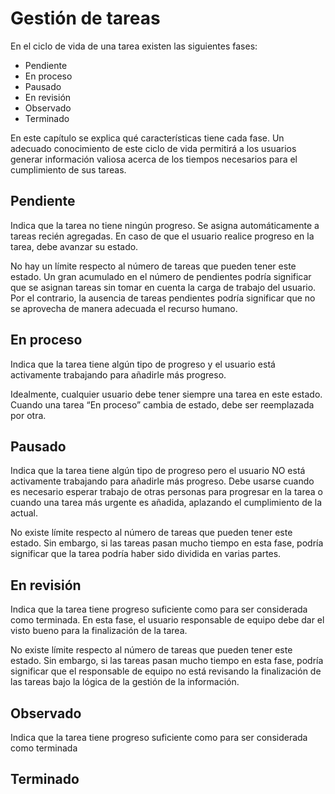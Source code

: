 # Gestión de tareas

En el ciclo de vida de una tarea existen las siguientes fases:

- Pendiente
- En proceso
- Pausado
- En revisión
- Observado
- Terminado

En este capítulo se explica qué características tiene cada fase. Un adecuado conocimiento de este ciclo de vida permitirá a los usuarios generar información valiosa acerca de los tiempos necesarios para el cumplimiento de sus tareas.

## Pendiente

Indica que la tarea no  tiene ningún progreso. Se asigna automáticamente a tareas recién agregadas. En caso de que el usuario realice progreso en la tarea, debe avanzar su estado. 

No hay un límite respecto al número de tareas que pueden tener este estado. Un gran acumulado en el número de pendientes podría significar que se asignan tareas sin tomar en cuenta la carga de trabajo del usuario. Por el contrario, la ausencia de tareas pendientes podría significar que no se aprovecha de manera adecuada el recurso humano.

## En proceso

Indica que la tarea tiene algún tipo de progreso y el usuario está activamente trabajando para añadirle más progreso. 

Idealmente, cualquier usuario debe tener siempre una tarea en este estado. Cuando una tarea "En proceso" cambia de estado, debe ser reemplazada por otra.

## Pausado

Indica que la tarea tiene algún tipo de progreso pero el usuario NO está activamente trabajando para añadirle más progreso. Debe usarse cuando es necesario esperar trabajo de otras personas para progresar en la tarea o cuando una tarea más urgente es añadida, aplazando el cumplimiento de la actual.

No existe límite respecto al número de tareas que pueden tener este estado. Sin embargo, si las tareas pasan mucho tiempo en esta fase, podría significar que la tarea podría haber sido dividida en varias partes.

## En revisión

Indica que la tarea tiene progreso suficiente como para ser considerada como terminada. En esta fase, el usuario responsable de equipo debe dar el visto bueno para la finalización de la tarea.

No existe límite respecto al número de tareas que pueden tener este estado. Sin embargo, si las tareas pasan mucho tiempo en esta fase, podría significar que el responsable de equipo no está revisando la finalización de las tareas bajo la lógica de la gestión de la información. 

## Observado

Indica que la tarea tiene progreso suficiente como para ser considerada como terminada

## Terminado

